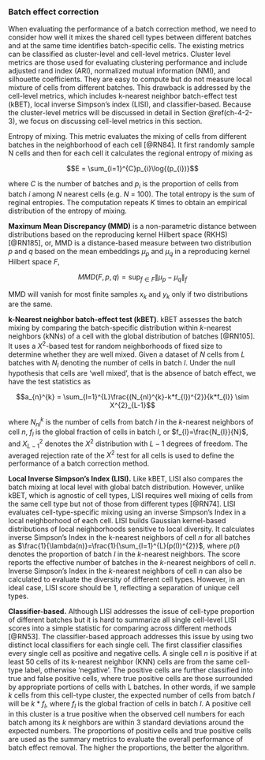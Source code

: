 

### Batch effect correction {#ch-4-1-2}


When evaluating the performance of a batch correction method, we need to consider how well it mixes the shared cell types between different batches and at the same time identifies batch-specific cells. The existing metrics can be classified as cluster-level and cell-level metrics. Cluster level metrics are those used for evaluating clustering performance and include adjusted rand index (ARI), normalized mutual information (NMI), and silhouette coefficients. They are easy to compute but do not measure local mixture of cells from different batches. This drawback is addressed by the cell-level metrics, which includes k-nearest neighbor batch-effect test (kBET), local inverse Simpson’s index (LISI), and classifier-based. Because the cluster-level metrics will be discussed in detail in Section \@ref(ch-4-2-3), we focus on discussing cell-level metrics in this section. 


Entropy of mixing. This metric evaluates the mixing of cells from different batches in the neighborhood of each cell [@RN84]<!--[28]-->. It first randomly sample N cells and then for each cell it calculates the regional entropy of mixing as   

$$E = \sum_{i=1}^{C}p_{i}\log{(p_{i})}$$

where $C$ is the number of batches and $p_{i}$ is the proportion of cells from batch $i$ among $N$ nearest cells (e.g. $N$ = 100). The total entropy is the sum of reginal entropies. The computation repeats $K$ times to obtain an empirical distribution of the entropy of mixing. 

**Maximum Mean Discrepancy (MMD)** is a non-parametric distance between distributions based on the reproducing kernel Hilbert space (RKHS) [@RN185]<!--[51]-->, or, MMD is a distance-based measure between two distribution $p$ and $q$ based on the mean embeddings $\mu_{p}$ and $\mu_{q}$ in a reproducing kernel Hilbert space $F$,

$$MMD(F,p,q)=\sup_{f \in F}\|\mu_{p}-\mu_{q}\|_{f}$$

MMD will vanish for most finite samples $x_{k}$ and $y_{k}$ only if two distributions are the same.


**k-Nearest neighbor batch-effect test (kBET)**. kBET assesses the batch mixing by comparing the batch-specific distribution within $k$-nearest neighbors (kNNs) of a cell with the global distribution of batches [@RN105]<!--[52]-->. It uses a $X^2$-based test for random neighborhoods of fixed size to determine whether they are well mixed. Given a dataset of $N$ cells from $L$ batches with $N_{l}$ denoting the number of cells in batch $l$. Under the null hypothesis that cells are ‘well mixed’, that is the absence of batch effect, we have the test statistics as 

$$a_{n}^{k} = \sum_{l=1}^{L}\frac{(N_{nl}^{k}-k*f_{l})^{2}}{k*f_{l}} \sim X^{2}_{L-1}$$

where $N_{nl}^{k}$ is the number of cells from batch $l$ in the $k$-nearest neighbors of cell $n$, $f_{l}$ is the global fraction of cells in batch $l$, or $f_{l}=\frac{N_{l}}{N}$,  and  $X_{L-1}^2$ denotes the $X^2$ distribution with $L-1$ degrees of freedom. The averaged rejection rate of the $Χ^2$ test for all cells is used to define the performance of a batch correction method. 

**Local Inverse Simpson’s Index (LISI).**  Like kBET, LISI also compares the batch mixing at local level with global batch distribution. However, unlike kBET, which is agnostic of cell types, LISI requires well mixing of cells from the same cell type but not of those from different types [@RN74]<!--[30]-->. LISI evaluates cell-type-specific mixing using an inverse Simpson’s Index in a local neighborhood of each cell. LISI builds Gaussian kernel-based distributions of local neighborhoods sensitive to local diversity. It calculates inverse Simpson’s Index in the k-nearest neighbors of cell $n$ for all batches as $\frac{1}{\lambda(n)}=\frac{1}{\sum_{l=1}^{L}(p(l))^{2}}$, where $p(l)$ denotes the proportion of batch $l$ in the $k$-nearest neighbors. The score reports the effective number of batches in the $k$-nearest neighbors of cell $n$. Inverse Simpson’s Index in the $k$-nearest neighbors of cell $n$ can also be calculated to evaluate the diversity of different cell types. However, in an ideal case, LISI score should be 1, reflecting a separation of unique cell types.

**Classifier-based.**  Although LISI addresses the issue of cell-type proportion of different batches but it is hard to summarize all single cell-level LISI scores into a simple statistic for comparing across different methods [@RN53]<!--[15]-->. The classifier-based approach addresses this issue by using two distinct local classifiers for each single cell. The first classifier classifies every single cell as positive and negative cells. A single cell $n$ is positive if at least 50$%$ cells of its k-nearest neighbor (KNN) cells are from the same cell-type label, otherwise ‘negative’. The positive cells are further classified into true and false positive cells, where true positive cells are those surrounded by appropriate portions of cells with L batches. In other words, if we sample $k$ cells from this cell-type cluster, the expected number of cells from batch $l$ will be $k*f_{l}$, where $f_{l}$ is the global fraction of cells in batch $l$. A positive cell in this cluster is a true positive when the observed cell numbers for each batch among its $k$ neighbors are within 3 standard deviations around the expected numbers. The proportions of positive cells and true positive cells are used as the summary metrics to evaluate the overall performance of batch effect removal. The higher the proportions, the better the algorithm.

















